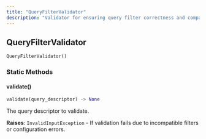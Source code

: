 ```yaml
---
title: "QueryFilterValidator"
description: "Validator for ensuring query filter correctness and compatibility"
---
```


## QueryFilterValidator

```python
QueryFilterValidator()
```

### Static Methods

#### validate()

```python
validate(query_descriptor) -> None
```

<ParamField path="query_descriptor" type="QueryDescriptor" required>
The query descriptor to validate.
</ParamField>

**Raises**: `InvalidInputException` - If validation fails due to incompatible filters or configuration errors.